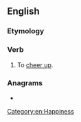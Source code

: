 ==English==

===Etymology===
{{prefix|en|up|cheer}}

===Verb===
{{en-verb}}

# {{lb|en|transitive|archaic}} To [[cheer up]].
#: {{rfquotek|lang=en|Edmund Spenser}}

===Anagrams===
* {{anagrams|en|a=ceehpru|Pecheur|cheer up}}

[[Category:en:Happiness]]